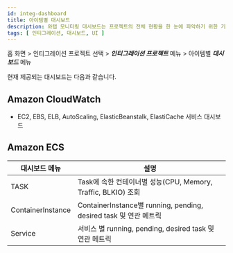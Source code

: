 ```yaml
---
id: integ-dashboard
title: 아이템별 대시보드
description: 와탭 모니터링 대시보드는 프로젝트의 전체 현황을 한 눈에 파악하기 위한 기능을 제공합니다.
tags: [ 인티그레이션, 대시보드, UI ]
---
```


홈 화면 > 인티그레이션 프로젝트 선택 > ***인티그레이션 프로젝트*** 메뉴 > 아이템별 ***대시보드*** 메뉴

현재 제공되는 대시보드는 다음과 같습니다.

## Amazon CloudWatch

* EC2, EBS, ELB, AutoScaling, ElasticBeanstalk, ElastiCache 서비스 대시보드

## Amazon ECS

|대시보드 메뉴|설명|
|----|----|
|TASK|Task에 속한 컨테이너별 성능(CPU, Memory, Traffic, BLKIO) 조회 |
|ContainerInstance|ContainerInstance별 running, pending, desired task 및 연관 메트릭|
|Service|서비스 별 running, pending, desired task 및 연관 메트릭 |
